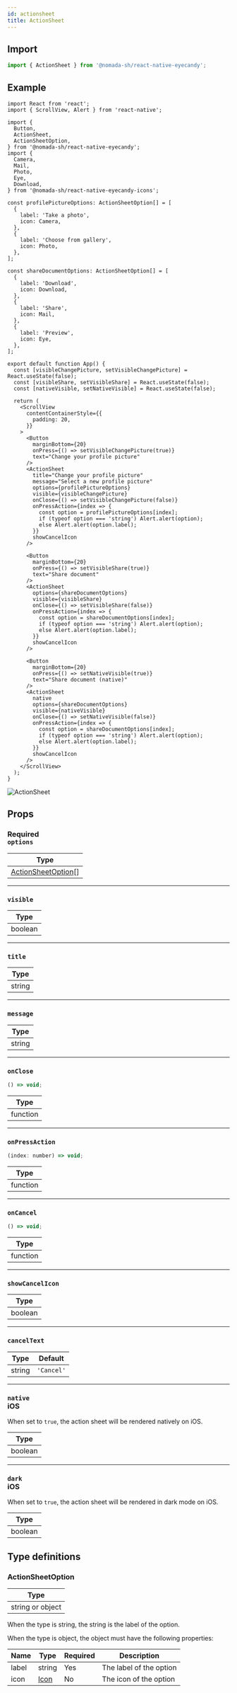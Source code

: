 ```yaml
---
id: actionsheet
title: ActionSheet
---
```


## Import

```jsx
import { ActionSheet } from '@nomada-sh/react-native-eyecandy';
```

## Example

```tsx
import React from 'react';
import { ScrollView, Alert } from 'react-native';

import {
  Button,
  ActionSheet,
  ActionSheetOption,
} from '@nomada-sh/react-native-eyecandy';
import {
  Camera,
  Mail,
  Photo,
  Eye,
  Download,
} from '@nomada-sh/react-native-eyecandy-icons';

const profilePictureOptions: ActionSheetOption[] = [
  {
    label: 'Take a photo',
    icon: Camera,
  },
  {
    label: 'Choose from gallery',
    icon: Photo,
  },
];

const shareDocumentOptions: ActionSheetOption[] = [
  {
    label: 'Download',
    icon: Download,
  },
  {
    label: 'Share',
    icon: Mail,
  },
  {
    label: 'Preview',
    icon: Eye,
  },
];

export default function App() {
  const [visibleChangePicture, setVisibleChangePicture] = React.useState(false);
  const [visibleShare, setVisibleShare] = React.useState(false);
  const [nativeVisible, setNativeVisible] = React.useState(false);

  return (
    <ScrollView
      contentContainerStyle={{
        padding: 20,
      }}
    >
      <Button
        marginBottom={20}
        onPress={() => setVisibleChangePicture(true)}
        text="Change your profile picture"
      />
      <ActionSheet
        title="Change your profile picture"
        message="Select a new profile picture"
        options={profilePictureOptions}
        visible={visibleChangePicture}
        onClose={() => setVisibleChangePicture(false)}
        onPressAction={index => {
          const option = profilePictureOptions[index];
          if (typeof option === 'string') Alert.alert(option);
          else Alert.alert(option.label);
        }}
        showCancelIcon
      />

      <Button
        marginBottom={20}
        onPress={() => setVisibleShare(true)}
        text="Share document"
      />
      <ActionSheet
        options={shareDocumentOptions}
        visible={visibleShare}
        onClose={() => setVisibleShare(false)}
        onPressAction={index => {
          const option = shareDocumentOptions[index];
          if (typeof option === 'string') Alert.alert(option);
          else Alert.alert(option.label);
        }}
        showCancelIcon
      />

      <Button
        marginBottom={20}
        onPress={() => setNativeVisible(true)}
        text="Share document (native)"
      />
      <ActionSheet
        native
        options={shareDocumentOptions}
        visible={nativeVisible}
        onClose={() => setNativeVisible(false)}
        onPressAction={index => {
          const option = shareDocumentOptions[index];
          if (typeof option === 'string') Alert.alert(option);
          else Alert.alert(option.label);
        }}
        showCancelIcon
      />
    </ScrollView>
  );
}
```

![ActionSheet](../assets/components/actionsheet.gif)

## Props

### <div class="label required basic">Required</div>**`options`**

| Type                                      |
| ----------------------------------------- |
| [ActionSheetOption](#actionsheetoption)[] |

---

### `visible`

| Type    |
| ------- |
| boolean |

---

### `title`

| Type   |
| ------ |
| string |

---

### `message`

| Type   |
| ------ |
| string |

---

### `onClose`

```jsx
() => void;
```

| Type     |
| -------- |
| function |

---

### `onPressAction`

```jsx
(index: number) => void;
```

| Type     |
| -------- |
| function |

---

### `onCancel`

```jsx
() => void;
```

| Type     |
| -------- |
| function |

---

### `showCancelIcon`

| Type    |
| ------- |
| boolean |

---

### `cancelText`

| Type   | Default    |
| ------ | ---------- |
| string | `'Cancel'` |

---

### `native` <div class="label ios">iOS</div>

When set to `true`, the action sheet will be rendered natively on iOS.

| Type    |
| ------- |
| boolean |

---

### `dark` <div class="label ios">iOS</div>

When set to `true`, the action sheet will be rendered in dark mode on iOS.

| Type    |
| ------- |
| boolean |

## Type definitions

### ActionSheetOption

| Type             |
| ---------------- |
| string or object |

When the type is string, the string is the label of the option.

When the type is object, the object must have the following properties:

| Name  | Type             | Required | Description             |
| ----- | ---------------- | -------- | ----------------------- |
| label | string           | Yes      | The label of the option |
| icon  | [Icon](../icons) | No       | The icon of the option  |
